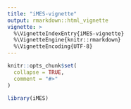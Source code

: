 ```yaml
---
title: "iMES-vignette"
output: rmarkdown::html_vignette
vignette: >
  %\VignetteIndexEntry{iMES-vignette}
  %\VignetteEngine{knitr::rmarkdown}
  %\VignetteEncoding{UTF-8}
---
```


```r
knitr::opts_chunk$set(
  collapse = TRUE,
  comment = "#>"
)
```

```r
library(iMES)
```
